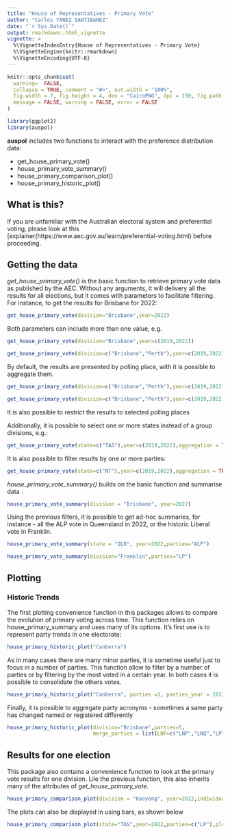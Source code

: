```yaml
---
title: "House of Representatives - Primary Vote"
author: "Carlos YANEZ SANTIBANEZ"
date: "`r Sys.Date()`"
output: rmarkdown::html_vignette
vignette: >
  %\VignetteIndexEntry{House of Representatives - Primary Vote}
  %\VignetteEngine{knitr::rmarkdown}
  %\VignetteEncoding{UTF-8}
---
```


```r

knitr::opts_chunk$set(
  warning=  FALSE,
  collapse = TRUE, comment = "#>", out.width = "100%",
  fig.width = 7, fig.height = 4, dev = "CairoPNG", dpi = 150, fig.path = "vignettes/house-primary-vote",
  message = FALSE, warning = FALSE, error = FALSE
)

library(ggplot2)
library(auspol)

```

**auspol** includes two functions to interact with the preference distribution data:

- get_house_primary_vote()
- house_primary_vote_summary()
- house_primary_comparison_plot()
- house_primary_historic_plot()

## What is this?

If you are unfamiliar with the Australian electoral system and preferential voting, please look at this [explainer(https://www.aec.gov.au/learn/preferential-voting.html) before proceeding.


## Getting the data

*get_house_primary_vote()* is the basic function to retrieve primary vote data as published by the AEC. Without any arguments, it will delivery all the results for all elections, but it comes with parameters to facilitate filtering.
For instance, to get the results for Brisbane for 2022:

```r
get_house_primary_vote(division="Brisbane",year=2022)
```

Both parameters can include more than one value, e.g.

```r
get_house_primary_vote(division="Brisbane",year=c(2019,2022))
```

```r
get_house_primary_vote(division=c("Brisbane","Perth"),year=c(2019,2022))
```

By default, the results are presented by polling place, with it is possible to aggregate them.

```r
get_house_primary_vote(division=c("Brisbane","Perth"),year=c(2019,2022),aggregation = TRUE)
```


```r
get_house_primary_vote(division=c("Brisbane","Perth"),year=c(2019,2022), polling_places = c("Yokine North"))
```

It is also possible to restrict the results to selected polling places



Additionally, it is possible to select one or more states instead of a group divisions, e.g.:

```r
get_house_primary_vote(state=c("TAS"),year=c(2019,2022),aggregation = TRUE)
```

It is also possible to filter results by one or more parties:

```r
get_house_primary_vote(state=c("NT"),year=c(2019,2022),aggregation = TRUE, party_abb=c("ALP","CLP"))

```


*house_primary_vote_summary()* builds on the basic function and summarise data
.
```r
house_primary_vote_summary(division = "Brisbane", year=2022)
```

Using the previous filters,  it is possible to get ad-hoc summaries, for instance - all the ALP vote in Queensland in 2022, or the historic Liberal vote in Franklin.

```r

house_primary_vote_summary(state = "QLD", year=2022,parties="ALP")

```



```r
house_primary_vote_summary(division="Franklin",parties="LP")
```


## Plotting 

### Historic Trends


The first plotting convenience function in this packages allows to compare the evolution of primary voting across time. This function relies on house_primary_summary and uses many of its options. It's first use is to represent party trends in one electorate:

```r
house_primary_historic_plot("Canberra")
```

As in many cases there are many minor parties, it is sometime useful just to focus in a number of parties. This function allow to filter by a number of parties or by filtering by the most voted in a certain year. In both cases it is possible to consolidate the others votes.



```r
house_primary_historic_plot("Canberra", parties =3, parties_year = 2022, include_others = TRUE )

```

Finally, it is possible to aggregate party acronyms - sometimes a same party has changed named or registered differently

```r

house_primary_historic_plot(division="Brisbane",parties=5,
                            merge_parties = list(LNP=c("LNP","LNQ","LP"),ON=c("HAN","ON"))) 

```

## Results for one election

This package also contains a convenience function to look at the primary vote results for one division. Lile the previous function, this also inherits many of the attributes of *get_house_primary_vote*.

```r
house_primary_comparison_plot(division = "Kooyong", year=2022,individualise_IND = TRUE)

```

The plots can also be displayed in using bars, as shown below


```r
house_primary_comparison_plot(state="TAS",year=2022,parties=c("LP"),plot_format = "bar")
```

